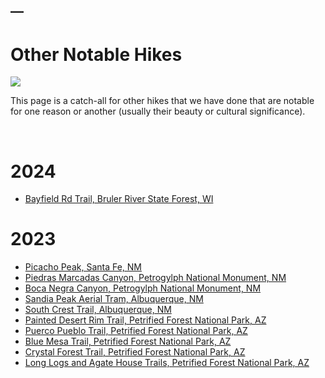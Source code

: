 ---
---

# Other Notable Hikes
![](../../zresources/img/ONhiking.webp){fig-align="center"}

This page is a catch-all for other hikes that we have done that are notable for one reason or another (usually their beauty or cultural significance).

&nbsp;

# 2024

- [Bayfield Rd Trail, Bruler River State Forest, WI](ON Bayfield Rd.html)

# 2023

- [Picacho Peak, Santa Fe, NM](ON Picacho Peak.html)
- [Piedras Marcadas Canyon, Petrogylph National Monument, NM](ON Piedras Marcadas.html)
- [Boca Negra Canyon, Petrogylph National Monument, NM](ON Boca Negra.html)
- [Sandia Peak Aerial Tram, Albuquerque, NM](ON Sandia_Peak_Tram.html)
- [South Crest Trail, Albuquerque, NM](ON South_Crest.html)
- [Painted Desert Rim Trail, Petrified Forest National Park, AZ](ON Painted Rim.html)
- [Puerco Pueblo Trail, Petrified Forest National Park, AZ](ON Puerco Pueblo.html)
- [Blue Mesa Trail, Petrified Forest National Park, AZ](ON Blue Mesa.html)
- [Crystal Forest Trail, Petrified Forest National Park, AZ](ON Crystal Forest.html)
- [Long Logs and Agate House Trails, Petrified Forest National Park, AZ](ON Long Logs.html)
